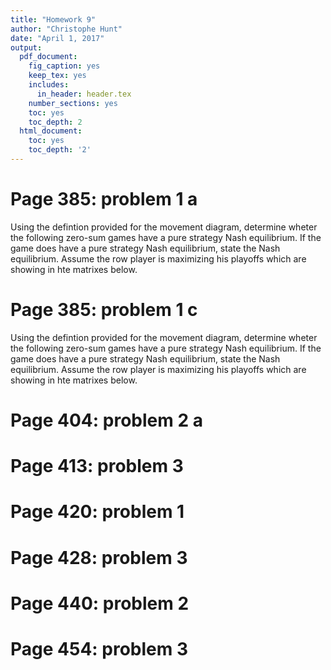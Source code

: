 ```yaml
---
title: "Homework 9"
author: "Christophe Hunt"
date: "April 1, 2017"
output:
  pdf_document:
    fig_caption: yes
    keep_tex: yes
    includes:
      in_header: header.tex
    number_sections: yes
    toc: yes
    toc_depth: 2
  html_document:
    toc: yes
    toc_depth: '2'
---
```


\newpage

# Page 385: problem 1 a

Using the defintion provided for the movement diagram, determine wheter the following zero-sum games have a pure strategy Nash equilibrium. If the game does have a pure strategy Nash equilibrium, state the Nash equilibrium. Assume the row player is maximizing his playoffs which are showing in hte matrixes below.

\begin{table}[!h]
\centering
\begin{tabular}{lllc}
 &  & \multicolumn{2}{l}{Colin} \\ \cline{3-4}
 &  & C1 & \multicolumn{1}{l}{C2} \\ \hline
Rose & R1 & \multicolumn{1}{c}{10} & 10 \\
 & R2 & \multicolumn{1}{c}{5} & 0 \\ \hline
\end{tabular}
\end{table}

# Page 385: problem 1 c

Using the defintion provided for the movement diagram, determine wheter the following zero-sum games have a pure strategy Nash equilibrium. If the game does have a pure strategy Nash equilibrium, state the Nash equilibrium. Assume the row player is maximizing his playoffs which are showing in hte matrixes below.

\begin{table}[!h]
\centering
\begin{tabular}{lllc}
 &  & \multicolumn{2}{l}{Colin} \\ \cline{3-4}
 &  & C1 & \multicolumn{1}{l}{C2} \\ \hline
Rose & R1 & \multicolumn{1}{c}{1/2} & 1/2 \\
 & R2 & \multicolumn{1}{c}{1} & 0 \\ \hline
\end{tabular}
\end{table}


# Page 404: problem 2 a

# Page 413: problem 3

# Page 420: problem 1

# Page 428: problem 3

# Page 440: problem 2

# Page 454: problem 3
